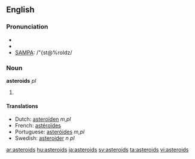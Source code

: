 {{see|Asteroids}}
==English==

===Pronunciation===
* {{enPR|ăs'tə-roidz"}}
* {{IPA|/ˈæstəˌroɪdz/}}
* [[w:SAMPA|SAMPA]]: /"{st@%roIdz/

===Noun===
'''asteroids''' ''pl''

# {{plural of| [[asteroid]]}}

====Translations====
* Dutch: [[asteroïden]] ''m,pl''
* French: [[astéroïdes]] {{p}}
* Portuguese: [[asteróides]] ''m,pl''
* Swedish: [[asteroider]] ''n pl''

[[ar:asteroids]]
[[hu:asteroids]]
[[ja:asteroids]]
[[sv:asteroids]]
[[ta:asteroids]]
[[vi:asteroids]]